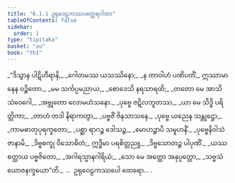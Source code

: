 ```yaml
---
title: "6.1.1 ဥရုဝေဠကဿပတ္ထေရဂါထာ"
tableOfContents: false
sidebar:
  order: 1
type: "tipitaka"
basket: "su"
book: "th1"
---
```



<DynamicBreadcrumb />

<Division number="375" book="th1">

<Paragraph number="643" type="verses" book="th1">
_“ဒိသွာန ပါဋိဟီရာနိ,_  
_ဂေါတမဿ ယသဿိနော;_  
_န တာဝါဟံ ပဏိပတိံ,_  
ဣဿာမာနေန ဝဉ္စိတော._  

</Paragraph>

</Division>
<Division number="376" book="th1">

<Paragraph number="644" type="verses" book="th1">
_မမ သင်္ကပ္ပမညာယ,_  
_စောဒေသိ နရသာရထိ;_  
_တတော မေ အာသိ သံဝေဂေါ,_  
_အဗ္ဘုတော လောမဟံသနော._  

</Paragraph>

</Division>
<Division number="377" book="th1">

<Paragraph number="645" type="verses" book="th1">
_ပုဗ္ဗေ ဇဋိလဘူတဿ,_  
_ယာ မေ သိဒ္ဓိ ပရိတ္တိကာ;_  
_တာဟံ တဒါ နိရာကတွာ,_  
_ပဗ္ဗဇိံ ဇိနသာသနေ._  

</Paragraph>

</Division>
<Division number="378" book="th1">

<Paragraph number="646" type="verses" book="th1">
_ပုဗ္ဗေ ယညေန သန္တုဋ္ဌော,_  
_ကာမဓာတုပုရက္ခတော;_  
_ပစ္ဆာ ရာဂဉ္စ ဒေါသဉ္စ,_  
_မောဟဉ္စာပိ သမူဟနိံ._  

</Paragraph>

</Division>
<Division number="379" book="th1">

<Paragraph number="647" type="verses" book="th1">
_ပုဗ္ဗေနိဝါသံ ဇာနာမိ,_  
_ဒိဗ္ဗစက္ခု ဝိသောဓိတံ;_  
ဣဒ္ဓိမာ ပရစိတ္တညူ,_  
_ဒိဗ္ဗသောတဉ္စ ပါပုဏိံ._  

</Paragraph>

</Division>
<Division number="380" book="th1">

<Paragraph number="648" type="verses" book="th1">
_ယဿ စတ္ထာယ ပဗ္ဗဇိတော,_  
_အဂါရသ္မာနဂါရိယံ;_  
_သော မေ အတ္ထော အနုပ္ပတ္တော,_  
_သဗ္ဗသံယောဇနက္ခယော”တိ._  


</Paragraph>
</Division>

<Paragraph number="649" type="center" book="th1">
…  ဥရုဝေဠကဿပေါ ထေရော… .
</Paragraph>
